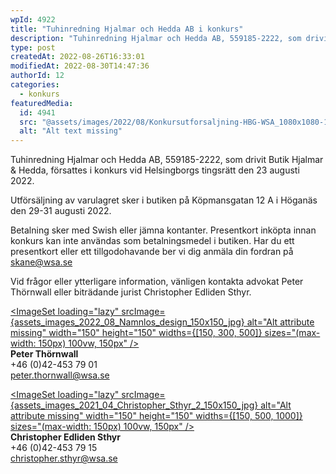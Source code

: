 ```yaml
---
wpId: 4922
title: "Tuhinredning Hjalmar och Hedda AB i konkurs"
description: "Tuhinredning Hjalmar och Hedda AB, 559185-2222, som drivit Butik Hjalmar &amp; Hedda, försattes i konkurs vid Helsingborgs tingsrätt den 23 augusti 2022. Utförsäljning av varulagret sker i butiken på Köpmansgatan&hellip;"
type: post
createdAt: 2022-08-26T16:33:01
modifiedAt: 2022-08-30T14:47:36
authorId: 12
categories:
  - konkurs
featuredMedia:
  id: 4941
  src: "@assets/images/2022/08/Konkursutforsaljning-HBG-WSA_1080x1080-1.jpg"
  alt: "Alt text missing"
---
```




Tuhinredning Hjalmar och Hedda AB, 559185-2222, som drivit Butik Hjalmar & Hedda, försattes i konkurs vid Helsingborgs tingsrätt den 23 augusti 2022.

Utförsäljning av varulagret sker i butiken på Köpmansgatan 12 A i Höganäs den 29-31 augusti 2022.

Betalning sker med Swish eller jämna kontanter. Presentkort inköpta innan konkurs kan inte användas som betalningsmedel i butiken. Har du ett presentkort eller ett tillgodohavande ber vi dig anmäla din fordran på [skane@wsa.se](mailto:skane@wsa.se)

Vid frågor eller ytterligare information, vänligen kontakta advokat Peter Thörnwall eller biträdande jurist Christopher Edliden Sthyr.

[<ImageSet loading="lazy" srcImage={assets_images_2022_08_Namnlos_design_150x150_jpg} alt="Alt attribute missing" width="150" height="150" widths={[150, 300, 500]} sizes="(max-width: 150px) 100vw, 150px" />](https://www.wsa.se/tuhinredning-hjalmar-och-hedda-ab-i-konkurs/namnlos-design/)  
**Peter Thörnwall**  
+46 (0)42-453 79 01  
[peter.thornwall@wsa.se](mailto:peter.thornwall@wsa.se)

[<ImageSet loading="lazy" srcImage={assets_images_2021_04_Christopher_Sthyr_2_150x150_jpg} alt="Alt attribute missing" width="150" height="150" widths={[150, 500, 1000]} sizes="(max-width: 150px) 100vw, 150px" />](https://www.wsa.se/christopher-sthyr_2-2/)  
**Christopher Edliden Sthyr**  
+46 (0)42-453 79 15  
[christopher.sthyr@wsa.se](mailto:christopher.sthyr@wsa.se)